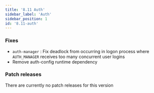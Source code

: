 ```yaml
---
title: '8.11 Auth'
sidebar_label: 'Auth'
sidebar_position: 1
id: '8.11-auth'
---
```


### Fixes

* `auth-manager` : Fix deadlock from occurring in logon process where `AUTH_MANAGER` receives too many concurrent user logins 
* Remove auth-config runtime dependency 

### Patch releases

There are currently no patch releases for this version

